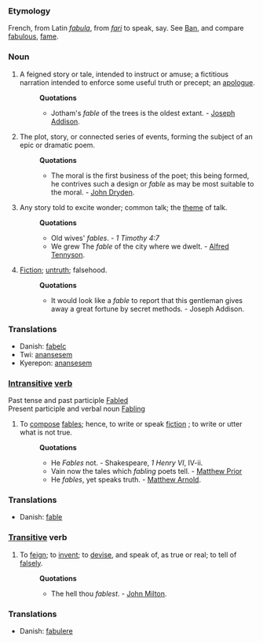 ===Etymology===
French, from Latin ''[[fabula]]'', from ''[[fari]]'' to speak, say. See [[Ban]], and compare [[fabulous]], [[fame]].
===Noun===
#A feigned story or tale, intended to instruct or amuse; a fictitious narration intended to enforce some useful truth or precept; an [[apologue]]. 
#:'''Quotations'''
#:*Jotham's ''fable'' of the trees is the oldest extant. - [[w:Joseph Addison|Joseph Addison]].
#The plot, story, or connected series of events, forming the subject of an epic or dramatic poem. 
#:'''Quotations'''
#:*The moral is the first business of the poet; this being formed, he contrives such a design or ''fable'' as may be most suitable to the moral. - [[w:John Dryden|John Dryden]].
#Any story told to excite wonder; common talk; the [[theme]] of talk.
#:'''Quotations'''
#:*Old wives' ''fables''. - ''1 Timothy 4:7''
#:*We grew The ''fable'' of the city where we dwelt. - [[w:Alfred Tennyson, 1st Baron Tennyson|Alfred Tennyson]].
#[[Fiction]]; [[untruth]]; falsehood.
#:'''Quotations'''
#:*It would look like a ''fable'' to report that this gentleman gives away a great fortune by secret methods. - Joseph Addison.

===Translations===
* Danish: [[fabel]]c
* Twi: [[ anansesem]]
* Kyerepon: [[ anansesem]]


===[[Intransitive]] [[verb]]===
Past tense and past participle [[Fabled]]<br>
Present participle and verbal noun [[Fabling]]
#To [[compose]] [[fables]]; hence, to write or speak [[fiction]] ; to write or utter what is not true.
#:'''Quotations'''
#:*He ''Fables'' not. - Shakespeare, ''1 Henry VI'', IV-ii.
#:*Vain now the tales which ''fabling'' poets tell. - [[Matthew Prior]]
#:*He ''fables'', yet speaks truth. - [[Matthew Arnold]].

===Translations===
* Danish: [[fable]]

===[[Transitive]] verb===
#To [[feign]]; to [[invent]]; to [[devise]], and speak of, as true or real; to tell of [[falsely]].
#:'''Quotations'''
#:*The hell thou ''fablest''. - [[John Milton]].

===Translations===
* Danish: [[fabulere]]